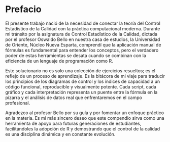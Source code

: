# Prefacio {.unnumbered}

El presente trabajo nació de la necesidad de conectar la teoría del Control Estadístico de la Calidad con la práctica computacional moderna. Durante mi tránsito por la asignatura de Control Estadístico de la Calidad, dictada por el profesor Oswaldo Bello en nuestra casa de estudios, la Universidad de Oriente, Núcleo Nueva Esparta, comprendí que la aplicación manual de fórmulas es fundamental para entender los conceptos, pero el verdadero poder de estas herramientas se desata cuando se combinan con la eficiencia de un lenguaje de programación como R.

Este solucionario no es solo una colección de ejercicios resueltos; es el reflejo de un proceso de aprendizaje. Es la bitácora de mi viaje para traducir los principios de los diagramas de control y los índices de capacidad a un código funcional, reproducible y visualmente potente. Cada script, cada gráfico y cada interpretación representa un puente entre la fórmula en la pizarra y el análisis de datos real que enfrentaremos en el campo profesional.

Agradezco al profesor Bello por su guía y por fomentar un enfoque práctico en la materia. Es mi más sincero deseo que este compendio sirva como una herramienta de apoyo para futuras generaciones de estudiantes, facilitándoles la adopción de R y demostrando que el control de la calidad es una disciplina dinámica y en constante evolución.
